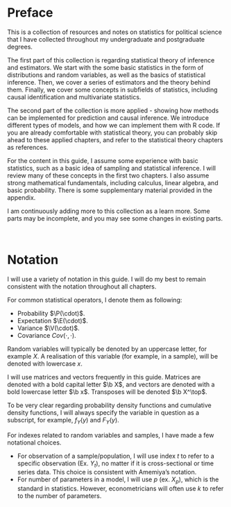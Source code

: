 # Preface {.unnumbered}

This is a collection of resources and notes on statistics for political science that I have collected throughout my undergraduate and postgraduate degrees.

The first part of this collection is regarding statistical theory of inference and estimators. We start with the some basic statistics in the form of distributions and random variables, as well as the basics of statistical inference. Then, we cover a series of estimators and the theory behind them. Finally, we cover some concepts in subfields of statistics, including causal identification and multivariate statistics.

The second part of the collection is more applied - showing how methods can be implemented for prediction and causal inference. We introduce different types of models, and how we can implement them with R code. If you are already comfortable with statistical theory, you can probably skip ahead to these applied chapters, and refer to the statistical theory chapters as references.

For the content in this guide, I assume some experience with basic statistics, such as a basic idea of sampling and statistical inference. I will review many of these concepts in the first two chapters. I also assume strong mathematical fundamentals, including calculus, linear algebra, and basic probability. There is some supplementary material provided in the appendix.

I am continuously adding more to this collection as a learn more. Some parts may be incomplete, and you may see some changes in existing parts.

<br />

# Notation

I will use a variety of notation in this guide. I will do my best to remain consistent with the notation throughout all chapters.

For common statistical operators, I denote them as following:

-   Probability $\P(\cdot)$.
-   Expectation $\E(\cdot)$.
-   Variance $\V(\cdot)$.
-   Covariance $Cov(\cdot, \cdot)$.

Random variables will typically be denoted by an uppercase letter, for example $X$. A realisation of this variable (for example, in a sample), will be denoted with lowercase $x$.

I will use matrices and vectors frequently in this guide. Matrices are denoted with a bold capital letter $\b X$, and vectors are denoted with a bold lowercase letter $\b x$. Transposes will be denoted $\b X^\top$.

To be very clear regarding probability density functions and cumulative density functions, I will always specify the variable in question as a subscript, for example, $f_Y(y)$ and $F_Y(y)$.

For indexes related to random variables and samples, I have made a few notational choices.

-   For observation of a sample/population, I will use index $t$ to refer to a specific observation (Ex. $Y_t$), no matter if it is cross-sectional or time series data. This choice is consistent with Amemiya's notation.
-   For number of parameters in a model, I will use $p$ (ex. $X_p$), which is the standard in statistics. However, econometricians will often use $k$ to refer to the number of parameters.
